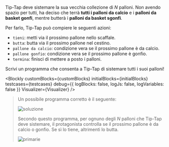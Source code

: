 
Tip-Tap deve sistemare la sua vecchia collezione di $N$ palloni.
Non avendo spazio per tutti, ha deciso che terrà **tutti i palloni da calcio** e i **palloni da basket gonfi**,
mentre butterà i **palloni da basket sgonfi**.

Per farlo, Tip-Tap può compiere le seguenti azioni:

- `tieni`: metti via il prossimo pallone nello scaffale.
- `butta`: butta via il prossimo pallone nel cestino.
- `pallone da calcio`: condizione vera se il prossimo pallone è da calcio.
- `pallone gonfio`: condizione vera se il prossimo pallone è gonfio.
- `termina`: finisci di mettere a posto i palloni.

Scrivi un programma che consenta a Tip-Tap di sistemare tutti i suoi palloni!

<Blockly
  customBlocks={customBlocks}
  initialBlocks={initialBlocks}
  testcases={testcases}
  debug={{ logBlocks: false, logJs: false, logVariables: false }}
  Visualizer={Visualizer}
/>

> Un possibile programma corretto è il seguente:
>
> ![soluzione](sol.png)
>
> Secondo questo programma, per ognuno degli $N$ palloni che Tip-Tap deve sistemare, il protagonista
> controlla se il prossimo pallone è da calcio o gonfio. Se sì lo tiene, altrimenti lo butta.
>
> ![primarie](primarie.asy)
